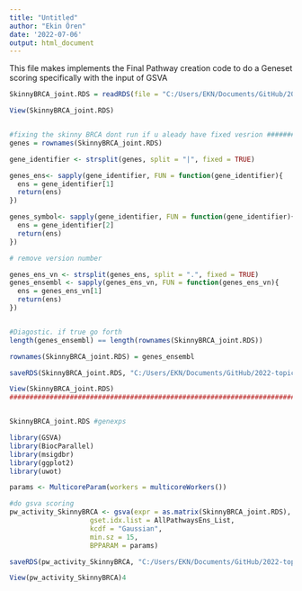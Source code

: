 ```yaml
---
title: "Untitled"
author: "Ekin Ören"
date: '2022-07-06'
output: html_document
---
```


This file makes implements the Final Pathway creation code to do a Geneset scoring specifically with the input of GSVA

```r

SkinnyBRCA_joint.RDS = readRDS(file = "C:/Users/EKN/Documents/GitHub/2022-topic-02-team-01/data/SkinnyBRCA_joint.RDS.rds")

View(SkinnyBRCA_joint.RDS)


#fixing the skinny BRCA dont run if u aleady have fixed vesrion #############################
genes = rownames(SkinnyBRCA_joint.RDS)

gene_identifier <- strsplit(genes, split = "|", fixed = TRUE)

genes_ens<- sapply(gene_identifier, FUN = function(gene_identifier){
  ens = gene_identifier[1]
  return(ens)
})

genes_symbol<- sapply(gene_identifier, FUN = function(gene_identifier){
  ens = gene_identifier[2]
  return(ens)
})

# remove version number

genes_ens_vn <- strsplit(genes_ens, split = ".", fixed = TRUE)
genes_ensembl <- sapply(genes_ens_vn, FUN = function(genes_ens_vn){
  ens = genes_ens_vn[1]
  return(ens)
})


#Diagostic. if true go forth
length(genes_ensembl) == length(rownames(SkinnyBRCA_joint.RDS))

rownames(SkinnyBRCA_joint.RDS) = genes_ensembl

saveRDS(SkinnyBRCA_joint.RDS, "C:/Users/EKN/Documents/GitHub/2022-topic-02-team-01/data/SkinnyBRCA_joint_fixed.rds")

View(SkinnyBRCA_joint.RDS)
###########################################################################################################3


SkinnyBRCA_joint.RDS #genexps

library(GSVA)
library(BiocParallel)
library(msigdbr)
library(ggplot2)
library(uwot)

params <- MulticoreParam(workers = multicoreWorkers())

#do gsva scoring
pw_activity_SkinnyBRCA <- gsva(expr = as.matrix(SkinnyBRCA_joint.RDS),
                    gset.idx.list = AllPathwaysEns_List,
                    kcdf = "Gaussian",
                    min.sz = 15,
                    BPPARAM = params)

saveRDS(pw_activity_SkinnyBRCA, "C:/Users/EKN/Documents/GitHub/2022-topic-02-team-01/data/pw_activity_SkinnyBRCA.rds")

View(pw_activity_SkinnyBRCA)4


```


